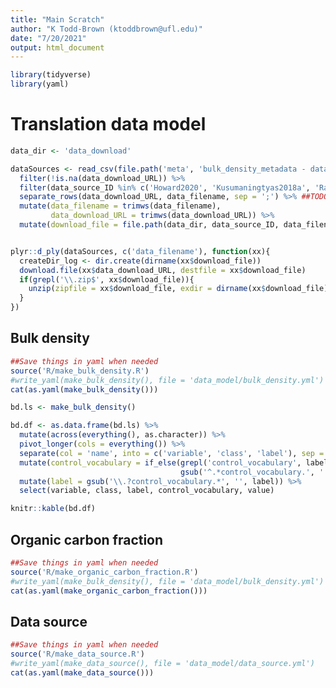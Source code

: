 ```yaml
---
title: "Main Scratch"
author: "K Todd-Brown (ktoddbrown@ufl.edu)"
date: "7/20/2021"
output: html_document
---
```


```r
library(tidyverse)
library(yaml)
```



# Translation data model

```r
data_dir <- 'data_download'

dataSources <- read_csv(file.path('meta', 'bulk_density_metadata - data_source_v2.csv')) %>%
  filter(!is.na(data_download_URL)) %>%
  filter(data_source_ID %in% c('Howard2020', 'Kusumaningtyas2018a', 'Ramahti2018')) %>%
  separate_rows(data_download_URL, data_filename, sep = ';') %>% ##TODO Ensure the same number of ; in both columns
  mutate(data_filename = trimws(data_filename),
         data_download_URL = trimws(data_download_URL)) %>%
  mutate(download_file = file.path(data_dir, data_source_ID, data_filename))


plyr::d_ply(dataSources, c('data_filename'), function(xx){
  createDir_log <- dir.create(dirname(xx$download_file))
  download.file(xx$data_download_URL, destfile = xx$download_file)
  if(grepl('\\.zip$', xx$download_file)){
    unzip(zipfile = xx$download_file, exdir = dirname(xx$download_file))
  }
})


```

## Bulk density

```r
##Save things in yaml when needed
source('R/make_bulk_density.R')
#write_yaml(make_bulk_density(), file = 'data_model/bulk_density.yml')
cat(as.yaml(make_bulk_density()))
```

```r
bd.ls <- make_bulk_density()

bd.df <- as.data.frame(bd.ls) %>%
  mutate(across(everything(), as.character)) %>%
  pivot_longer(cols = everything()) %>%
  separate(col = 'name', into = c('variable', 'class', 'label'), sep = '\\.', extra = 'merge', fill = 'right') %>%
  mutate(control_vocabulary = if_else(grepl('control_vocabulary', label),
                                      gsub('^.*control_vocabulary.', '', label), NA_character_)) %>%
  mutate(label = gsub('\\.?control_vocabulary.*', '', label)) %>%
  select(variable, class, label, control_vocabulary, value)

knitr::kable(bd.df)
```

## Organic carbon fraction

```r
##Save things in yaml when needed
source('R/make_organic_carbon_fraction.R')
#write_yaml(make_bulk_density(), file = 'data_model/bulk_density.yml')
cat(as.yaml(make_organic_carbon_fraction()))
```

## Data source

```r
##Save things in yaml when needed
source('R/make_data_source.R')
#write_yaml(make_data_source(), file = 'data_model/data_source.yml')
cat(as.yaml(make_data_source()))
```

